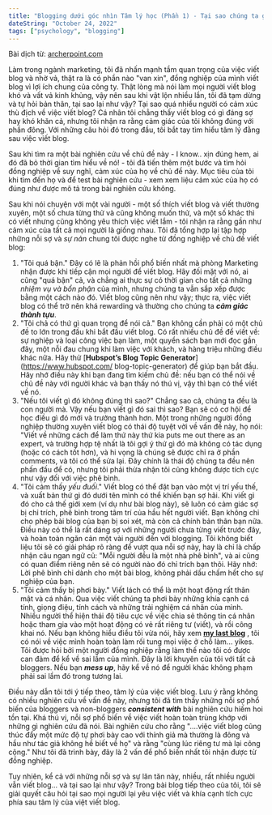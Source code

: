 ```yaml
---
title: "Blogging dưới góc nhìn Tâm lý học (Phần 1) - Tại sao chúng ta ghét và sợ viết blog"
dateString: "October 24, 2022"
tags: ["psychology", "blogging"]
---
```

Bài dịch từ: [archerpoint.com](https://archerpoint.com/psychology-blogging-part-1-why-we-hate-and-fear-blogging/)

Làm trong ngành marketing, tôi đã nhấn mạnh tầm quan trọng của việc viết blog và nhờ vả, thật ra là có phần nào "van xin", đồng nghiệp của mình viết blog vì lợi ích chung của công ty. Thật lòng mà nói làm mọi người viết blog khó và vất vả kinh khủng, vậy nên sau khi vật lộn nhiều lần, tôi đã tạm dừng và tự hỏi bản thân, tại sao lại như vậy? Tại sao quá nhiều người có cảm xúc thù địch về việc viết blog? Cá nhân tôi chẳng thấy viết blog có gì đáng sợ hay khó khăn cả, nhưng tôi nhận ra rằng cảm giác của tôi không đúng với phần đông. Với những câu hỏi đó trong đầu, tôi bắt tay tìm hiểu tâm lý đằng sau việc viết blog.

Sau khi tìm ra một bài nghiên cứu về chủ đề này - I know.. xịn đúng hem, ai đó đã bỏ thời gian tìm hiểu về nó! - tôi đã tiến thêm một bước và tìm hỏi đồng nghiệp về suy nghĩ, cảm xúc của họ về chủ đề này. Mục tiêu của tôi khi tìm đến họ và để test bài nghiên cứu - xem xem liệu cảm xúc của họ có đúng như được mô tả trong bài nghiên cứu không.

Sau khi nói chuyện với một vài người - một số thích viết blog và viết thường xuyên, một số chưa từng thử và cũng không muốn thử, và một số khác thì có viết nhưng cũng không yêu thích việc viết lắm - tôi nhận ra rằng gần như cảm xúc của tất cả mọi người là giống nhau. Tôi đã tổng hợp lại tập hợp những nỗi sợ và _sự nản_ chung tôi được nghe từ đồng nghiệp về chủ đề viết blog:

1. "Tôi quá bận." Đây có lẽ là phản hồi phổ biến nhất mà phòng Marketing nhận được khi tiếp cận mọi người để viết blog. Hãy đối mặt với nó, ai cũng "quá bận" cả, và chẳng ai thực sự có thời gian cho tất cả những _nhiệm vụ và bổn phận_ của mình, nhưng chúng ta vẫn sắp xếp được bằng một cách nào đó. Viết blog cũng nên như vậy; thực ra, việc viết blog có thể trở nên khá rewarding và thường cho chúng ta **_cảm giác thành tựu_**.
2. "Tôi chả có thứ gì quan trọng để nói cả." Bạn không cần phải có một chủ đề to lớn trong đầu khi bắt đầu viết blog. Có rất nhiều chủ đề để viết về: sự nghiệp và loại công việc bạn làm, một quyển sách bạn mới đọc gần đây, một nỗi đau chung khi làm việc với khách, và hàng triệu những điều khác nữa. Hãy thử [**Hubspot’s Blog Topic Generator**](https://www.hubspot.com/ blog-topic-generator) để giúp bạn bắt đầu. Hãy nhớ điều này khi bạn đang tìm kiếm chủ đề: nếu bạn có thể nói về chủ đề này với người khác và bạn thấy nó thú vị, vậy thì bạn có thể viết về nó.
3. "Nếu tôi viết gì đó không đúng thì sao?" Chẳng sao cả, chúng ta đều là con người mà. Vậy nếu bạn viết gì đó sai thì sao? Bạn sẽ có cơ hội để học điều gì đó mới và trưởng thành hơn. Một trong những người đồng nghiệp thường xuyên viết blog có thái độ tuyệt vời về vấn đề này, họ nói: "Viết về những cách để làm thứ này thứ kia puts me out there as an expert, và trường hợp tệ nhất là tôi gợi ý thứ gì đó mà không có tác dụng (hoặc có cách tốt hơn), và hi vọng là chúng sẽ được chỉ ra ở phần comments, và tôi có thể sửa lại. Đây chính là thái độ chúng ta đều nên phấn đấu để có, nhưng tôi phải thừa nhận tôi cũng không được tích cực như vậy đối với việc phê bình.
4. "Tôi cảm thấy _yếu đuối_." Viết blog có thể đặt bạn vào một vị trí yếu thế, và xuất bản thứ gì đó dưới tên mình có thể khiến bạn sợ hãi. Khi viết gì đó cho cả thế giới xem (ví dụ như bài blog này), sẽ luôn có cảm giác sợ bị chỉ trích, phê bình trong tâm trí của hầu hết người viết. Bạn không chỉ cho phép bài blog của bạn bị soi xét, mà còn cả chính bản thân bạn nữa. Điều này có thể là rất dáng sợ với những người chưa từng viết trước đây, và hoàn toàn ngăn cản một vài người đến với blogging. Tôi không biết liệu tôi sẽ có giải pháp rõ ràng để vượt qua nỗi sợ này, hay là chỉ là chấp nhận câu ngan ngữ cũ: "Mỗi người đều là một nhà phê bình", và ai cũng có quan điểm riêng nên sẽ có người nào đó chỉ trích bạn thôi. Hãy nhớ: Lời phê bình chỉ dành cho một bài blog, không phải dấu chấm hết cho sự nghiệp của bạn.
5. "Tôi cảm thấy bị phơi bày." Viết lách có thể là một hoạt động rất thân mật và cá nhân. Qua việc viết chúng ta phơi bày những khía cạnh cá tính, giọng điệu, tính cách và những trải nghiệm cá nhân của mình. Nhiều người thể hiện thái độ tiêu cực về việc chia sẻ thông tin cá nhân hoặc tham gia vào một hoạt động có vẻ rất riêng tư (viết), và rồi công khai nó. Nếu bạn không hiểu điều tôi vừa nói, hãy xem [**my last blog**](https://archerpoint.com/does-pressure-make-you-work-more-efficiently/) , tôi có nói về việc mình hoàn toàn làm rối tung mọi việc ở chỗ làm... yikes. Tôi được hỏi bởi một người đồng nghiệp rằng làm thế nào tôi có được can đảm để kể về sai lầm của mình. Đây là lời khuyên của tôi với tất cả bloggers. Nếu bạn **_mess up_**, hãy kể về nó để người khác không phạm phải sai lầm đó trong tương lai.

Điều này dẫn tôi tới ý tiếp theo, tâm lý của việc viết blog. Lưu ý rằng không có nhiều nghiên cứu về vấn đề này, nhưng tôi đã tìm thấy những nỗi sợ phổ biến của bloggers và non-bloggers **_consistent with_** bài nghiên cứu hiếm hoi tồn tại. Khá thú vị, nỗi sợ phổ biến về việc viết hoàn toàn trùng khớp với những gì nghiên cứu đã nói. Bài nghiên cứu cho rằng "....việc viết blog cũng thúc đẩy một mức độ tự phơi bày cao với thính giả mà thường là đông và hầu như tác giả không hề biết về họ" và rằng "cùng lúc riêng tư mà lại công cộng." Như tôi đã trình bày, đây là 2 vấn đề phổ biến nhất tôi nhận được từ đồng nghiệp.

Tuy nhiên, kể cả với những nỗi sợ và sự lăn tăn này, nhiều, rất nhiều người vẫn viết blog... và tại sao lại như vậy? Trong bài blog tiếp theo của tôi, tôi sẽ giải quyết câu hỏi tại sao mọi người lại yêu việc viết và khía cạnh tích cực phía sau tâm lý của việt viết blog.
